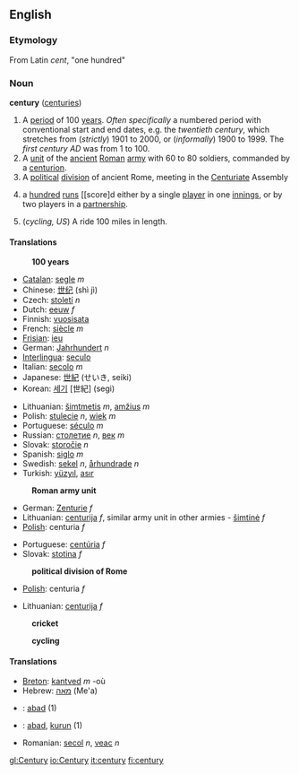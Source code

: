 ==English==
===Etymology===
From Latin ''cent'', "one hundred"

===Noun===
'''century''' ([[centuries]])

# A [[period]] of 100 [[year]]s.  ''Often specifically'' a numbered period with conventional start and end dates, e.g. the ''twentieth century'', which stretches from (''strictly'') 1901 to 2000, or (''informally'') 1900 to 1999.  The ''first century AD'' was from 1 to 100.
# A [[unit]] of the [[ancient]] [[Roman]] [[army]] with 60 to 80 soldiers, commanded by a [[centurion]].
# A [[political]] [[division]] of ancient Rome, meeting in the [[Centuriate]] Assembly
# {{Cricket}} a [[hundred]] [[run]]s [[score]d either by a single [[player]] in one [[innings]], or by two players in a [[partnership]].
# (''cycling, US'') A ride 100 miles in length.

====Translations====
:'''100 years'''
{{top}}
*[[Catalan]]: [[segle]] ''m''
*Chinese: [[世纪]] (shì jì)
*Czech: [[století]] ''n''
*Dutch: [[eeuw]] ''f''
*Finnish: [[vuosisata]]
*French: [[siècle]] ''m''
*[[Frisian]]: [[ieu]]
*German: [[Jahrhundert]] ''n''
*[[Interlingua]]: [[seculo]]
*Italian: [[secolo]] ''m''
*Japanese: [[世紀]] (せいき, seiki)
*Korean: [[세기]] [世紀] (segi)
{{mid}}
*Lithuanian: [[šimtmetis]] ''m'', [[amžius]] ''m''
*Polish: [[stulecie]] ''n'', [[wiek]] ''m''
*Portuguese: [[século]] ''m''
*Russian: [[столетие]] ''n'', [[век]] ''m''
*Slovak: [[storočie]] ''n''
*Spanish: [[siglo]] ''m''
*Swedish: [[sekel]] ''n'', [[århundrade]] ''n''
*Turkish: [[yüzyıl]], [[asır]]
{{bottom}}

:'''Roman army unit'''
{{top}}
*German: [[Zenturie]] ''f''
*Lithuanian: [[centurija]] ''f'', similar army unit in other armies - [[šimtinė]] ''f''
*[[Polish]]: centuria ''f''
{{mid}}
*Portuguese: [[centúria]] ''f''
*Slovak: [[stotina#Slovak|stotina]] ''f''
{{bottom}}

:'''political division of Rome'''
{{top}}
*[[Polish]]: centuria ''f''
{{mid}}
*Lithuanian: [[centurija]] ''f''
{{bottom}}

:'''cricket'''
{{top}}
{{mid}}
{{bottom}}

:'''cycling'''
{{top}}
{{mid}}
{{bottom}}

====Translations====
*[[Breton]]: [[kantved]] ''m'' -où
*Hebrew: [[מאה]] (Me'a)
*{{id}}: [[abad]] (1)
*{{ms}}: [[abad]], [[kurun]] (1)
*Romanian: [[secol]] ''n'', [[veac]] ''n''

[[gl:Century]]
[[io:Century]]
[[it:century]]
[[fi:century]]